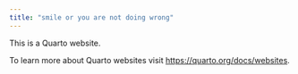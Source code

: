 ```yaml
---
title: "smile or you are not doing wrong"
---
```


This is a Quarto website.

To learn more about Quarto websites visit <https://quarto.org/docs/websites>.

